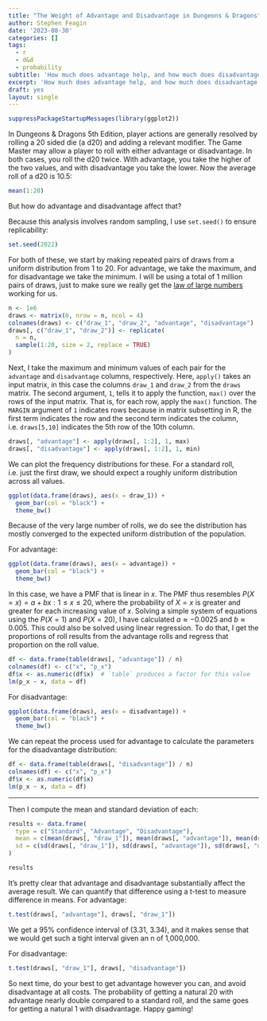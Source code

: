 ```yaml
---
title: "The Weight of Advantage and Disadvantage in Dungeons & Dragons"
author: Stephen Feagin
date: '2023-08-30'
categories: []
tags:
  - r
  - d&d
  - probability
subtitle: 'How much does advantage help, and how much does disadvantage hurt?'
excerpt: 'How much does advantage help, and how much does disadvantage hurt?'
draft: yes
layout: single
---
```


```r
suppressPackageStartupMessages(library(ggplot2))
```


In Dungeons & Dragons 5th Edition, player actions are generally resolved by rolling a 20 sided die (a d20) and adding a relevant modifier. The Game Master may allow a player to roll with either advantage or disadvantage. In both cases, you roll the d20 twice. With advantage, you take the higher of the two values, and with disadvantage you take the lower. Now the average roll of a d20 is 10.5:

```r
mean(1:20)
```

But how do advantage and disadvantage affect that?

Because this analysis involves random sampling, I use `set.seed()` to ensure replicability:
```r
set.seed(2022)
```

For both of these, we start by making repeated pairs of draws from a uniform distribution from 1 to 20. For advantage, we take the maximum, and for disadvantage we take the minimum. I will be using a total of 1 million pairs of draws, just to make sure we really get the [law of large numbers](https://en.wikipedia.org/wiki/Law_of_large_numbers) working for us.

```r
n <- 1e6
draws <- matrix(0, nrow = n, ncol = 4)
colnames(draws) <- c("draw_1", "draw_2", "advantage", "disadvantage")
draws[, c("draw_1", "draw_2")] <- replicate(
  n = n, 
  sample(1:20, size = 2, replace = TRUE)
)
```

Next, I take the maximum and minimum values of each pair for the `advantage` and `disadvantage` columns, respectively. Here, `apply()` takes an input matrix, in this case the columns `draw_1` and `draw_2` from the `draws` matrix. The second argument, `1`, tells it to apply the function, `max()` over the rows of the input matrix. That is, for each row, apply the `max()` function. The `MARGIN` argument of `1` indicates rows because in matrix subsetting in R, the first term indicates the row and the second term indicates the column, i.e. `draws[5,10]` indicates the 5th row of the 10th column.

```r
draws[, "advantage"] <- apply(draws[, 1:2], 1, max)
draws[, "disadvantage"] <- apply(draws[, 1:2], 1, min)
```

We can plot the frequency distributions for these. For a standard roll, i.e. just the first draw, we should expect a roughly uniform distribution across all values.

```r
ggplot(data.frame(draws), aes(x = draw_1)) + 
  geom_bar(col = "black") + 
  theme_bw()
```

Because of the very large number of rolls, we do see the distribution has mostly converged to the expected uniform distribution of the population.

For advantage:

```r
ggplot(data.frame(draws), aes(x = advantage)) + 
  geom_bar(col = "black") + 
  theme_bw()
```

In this case, we have a PMF that is linear in $x$. The PMF thus resembles $P(X=x) = a+bx : 1 \leq x \leq 20$, where the probability of $X=x$ is greater and greater for each increasing value of $x$. Solving a simple system of equations using the $P(X=1)$ and $P(X=20)$, I have calculated $a\approx-0.0025$ and $b\approx0.005$. This could also be solved using linear regression. To do that, I get the proportions of roll results from the advantage rolls and regress that proportion on the roll value.


```r
df <- data.frame(table(draws[, "advantage"]) / n)
colnames(df) <- c("x", "p_x")
df$x <- as.numeric(df$x)  # `table` produces a factor for this value
lm(p_x ~ x, data = df)
```


For disadvantage:

```r
ggplot(data.frame(draws), aes(x = disadvantage)) + 
  geom_bar(col = "black") + 
  theme_bw()
```

We can repeat the process used for advantage to calculate the parameters for the disadvantage distribution:

```r
df <- data.frame(table(draws[, "disadvantage"]) / n)
colnames(df) <- c("x", "p_x")
df$x <- as.numeric(df$x)
lm(p_x ~ x, data = df)
```

<hr>

Then I compute the mean and standard deviation of each:

```r
results <- data.frame(
  type = c("Standard", "Advantage", "Disadvantage"),
  mean = c(mean(draws[, "draw_1"]), mean(draws[, "advantage"]), mean(draws[, "disadvantage"])),
  sd = c(sd(draws[, "draw_1"]), sd(draws[, "advantage"]), sd(draws[, "disadvantage"]))
)

results
```
It's pretty clear that advantage and disadvantage substantially affect the average result. We can quantify that difference using a t-test to measure difference in means. For advantage:

```r
t.test(draws[, "advantage"], draws[, "draw_1"])
```

We get a 95\% confidence interval of (3.31, 3.34), and it makes sense that we would get such a tight interval given an n of 1,000,000.

For disadvantage:

```r
t.test(draws[, "draw_1"], draws[, "disadvantage"])
```

So next time, do your best to get advantage however you can, and avoid disadvantage at all costs. The probability of getting a natural 20 with advantage nearly double compared to a standard roll, and the same goes for getting a natural 1 with disadvantage. Happy gaming!
